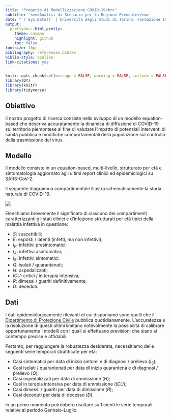 ```yaml
---
title: "Progetto di Modellizzazione COVID-19<br>"
subtitle: '<em>Analisi di Scenario per la Regione Piemonte</em>'
date: "`r Sys.Date()` | Università degli Studi di Torino, Fondazione ISI"
output: 
  prettydoc::html_pretty:
    theme: cayman
    highlight: github
    toc: false
fontsize: 10pt
bibliography: references.bibtex 
biblio-style: apalike
link-citations: yes
---
```


```r
knitr::opts_chunk$set(message = FALSE, warning = FALSE, include = FALSE, eval = FALSE) 
library(DT)
library(knitr)
library(tidyverse)
```

## Obiettivo {#goal}

Il nostro progetto di ricerca consiste nello sviluppo di un modello equation-based che descriva accuratamente la dinamica di diffusione di COVID-19 sul territorio piemontese al fine di valutare l'impatto di potenziali interventi di sanità pubblica e modifiche comportamentali della popolazione sul controllo della trasmissione del virus.

## Modello {#model}

Il modello consiste in un equation-based, multi-livello, strutturato per età e sintomatologia aggiornato agli ultimi report clinici ed epidemiologici su SARS-CoV-2.

Il seguente diagramma compartimentale illustra schematicamente la storia naturale di COVID-19. 

![](Images/EpidemicModelDiagram.png)

Elenchiamo brevemente il significato di ciascuno dei compartimenti caratterizzanti gli stati clinici e d'infezione strutturati per età tipici della malattia infettiva in questione: 

* $S$: suscettibili;
* $E$: esposti / latenti (infetti, ma non infettivi);
* $I_P$: infettivi presintomatici;
* $I_A$: infettivi asintomatici; 
* $I_S$: infettivi sintomatici; 
* $Q$: isolati / quarantenati;
* $H$: ospedalizzati;
* $ICU$: critici / in terapia intensiva;
* $R$: dimessi / guariti definitivamente;
* $D$: deceduti. 

## Dati {#data}

I dati epidemiologicamente rilevanti di cui disponiamo sono quelli che il [Dipartimento di Protezione Civile](https://github.com/pcm-dpc/COVID-19) pubblica quotidianamente. L'accuratezza e la risoluzione di questi ultimi limitano notevolmente la possibilità di calibrare opportunamente i modelli con i quali si effettuano previsioni che siano al contempo precise e affidabili. 

Pertanto, per raggiungere la robustezza desiderata, necessitiamo delle seguenti serie temporali stratificate per età:

* Casi sintomatici per data di inizio sintomi e di diagnosi / prelievo ($I_S$);
* Casi isolati / quarantenati per data di inizio quarantena e di diagnosi / prelievo ($Q$);
* Casi ospedalizzati per data di ammissione  ($H$);
* Casi in terapia intensiva per data di ammissione  ($ICU$);
* Casi dimessi / guariti per data di dimissione ($R$);
* Casi deceduti per data di decesso ($D$).

In un primo momento potrebbero risultare sufficienti le serie temporali relative al periodo Gennaio-Luglio. 